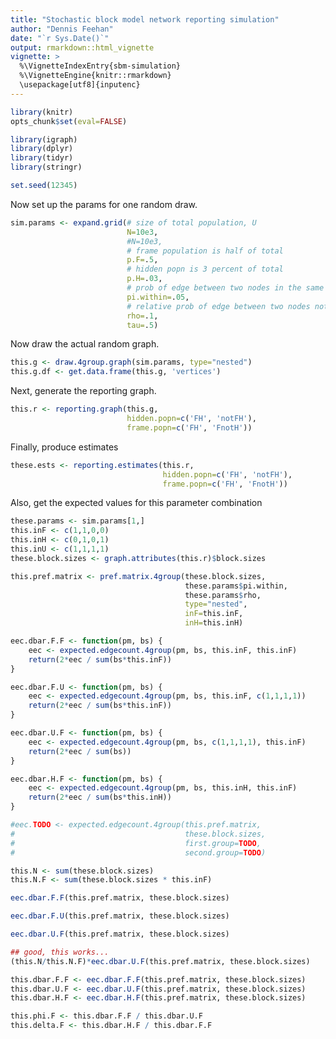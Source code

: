 ```yaml
---
title: "Stochastic block model network reporting simulation"
author: "Dennis Feehan"
date: "`r Sys.Date()`"
output: rmarkdown::html_vignette
vignette: >
  %\VignetteIndexEntry{sbm-simulation}
  %\VignetteEngine{knitr::rmarkdown}
  \usepackage[utf8]{inputenc}
---
```


```r
library(knitr)
opts_chunk$set(eval=FALSE)
```

```r
library(igraph)
library(dplyr)
library(tidyr)
library(stringr)
```

```r
set.seed(12345)
```

Now set up the params for one random draw.

```r
sim.params <- expand.grid(# size of total population, U
                          N=10e3,
                          #N=10e3,
                          # frame population is half of total
                          p.F=.5,
                          # hidden popn is 3 percent of total
                          p.H=.03,
                          # prob of edge between two nodes in the same group
                          pi.within=.05,
                          # relative prob of edge between two nodes not in the same group
                          rho=.1,
                          tau=.5)


```

Now draw the actual random graph.

```r
this.g <- draw.4group.graph(sim.params, type="nested")
this.g.df <- get.data.frame(this.g, 'vertices')
```

Next, generate the reporting graph.

```r
this.r <- reporting.graph(this.g, 
                          hidden.popn=c('FH', 'notFH'),
                          frame.popn=c('FH', 'FnotH'))
```

Finally, produce estimates

```r

these.ests <- reporting.estimates(this.r, 
                                  hidden.popn=c('FH', 'notFH'),
                                  frame.popn=c('FH', 'FnotH'))

```

Also, get the expected values for this parameter combination

```r
these.params <- sim.params[1,]
this.inF <- c(1,1,0,0)
this.inH <- c(0,1,0,1)
this.inU <- c(1,1,1,1)
these.block.sizes <- graph.attributes(this.r)$block.sizes

this.pref.matrix <- pref.matrix.4group(these.block.sizes,
                                       these.params$pi.within,
                                       these.params$rho,
                                       type="nested",
                                       inF=this.inF,
                                       inH=this.inH)


```

```r

eec.dbar.F.F <- function(pm, bs) {
    eec <- expected.edgecount.4group(pm, bs, this.inF, this.inF)
    return(2*eec / sum(bs*this.inF))
}

eec.dbar.F.U <- function(pm, bs) {
    eec <- expected.edgecount.4group(pm, bs, this.inF, c(1,1,1,1))
    return(2*eec / sum(bs*this.inF))
}

eec.dbar.U.F <- function(pm, bs) {
    eec <- expected.edgecount.4group(pm, bs, c(1,1,1,1), this.inF)
    return(2*eec / sum(bs))
}

eec.dbar.H.F <- function(pm, bs) {
    eec <- expected.edgecount.4group(pm, bs, this.inH, this.inF)
    return(2*eec / sum(bs*this.inH))
}

#eec.TODO <- expected.edgecount.4group(this.pref.matrix,
#                                      these.block.sizes,
#                                      first.group=TODO,
#                                      second.group=TODO)

```

```r
this.N <- sum(these.block.sizes)
this.N.F <- sum(these.block.sizes * this.inF)

eec.dbar.F.F(this.pref.matrix, these.block.sizes)

eec.dbar.F.U(this.pref.matrix, these.block.sizes)

eec.dbar.U.F(this.pref.matrix, these.block.sizes)

## good, this works...
(this.N/this.N.F)*eec.dbar.U.F(this.pref.matrix, these.block.sizes)


```

```r

this.dbar.F.F <- eec.dbar.F.F(this.pref.matrix, these.block.sizes)
this.dbar.U.F <- eec.dbar.U.F(this.pref.matrix, these.block.sizes)
this.dbar.H.F <- eec.dbar.H.F(this.pref.matrix, these.block.sizes)

this.phi.F <- this.dbar.F.F / this.dbar.U.F
this.delta.F <- this.dbar.H.F / this.dbar.F.F

```

